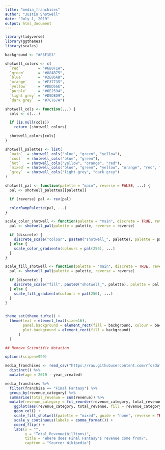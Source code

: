 ```yaml
---
title: "media_franchises"
author: "Justin Shotwell"
date: "July 1, 2019"
output: html_document
---
```


```r

library(tidyverse)
library(ggthemes)
library(scales)

```

```r

background <- "#F5F1E3"

shotwell_colors <- c(
  `red`        = "#6B0F1A",
  `green`      = "#88AB75",
  `blue`       = "#2E86AB",
  `orange`     = "#F37735",
  `yellow`     = "#DBD56E",
  `purple`     = "#6E2594",
  `light grey` = "#D9D8D9",
  `dark grey`  = "#7C767A")

shotwell_cols <- function(...) {
  cols <- c(...)

  if (is.null(cols))
    return (shotwell_colors)

  shotwell_colors[cols]
}

shotwell_palettes <- list(
  `main`  = shotwell_cols("blue", "green", "yellow"),
  `cool`  = shotwell_cols("blue", "green"),
  `hot`   = shotwell_cols("yellow", "orange", "red"),
  `mixed` = shotwell_cols("blue", "green", "yellow", "orange", "red", "dark grey"),
  `grey`  = shotwell_cols("light grey", "dark grey")
)

shotwell_pal <- function(palette = "main", reverse = FALSE, ...) {
  pal <- shotwell_palettes[[palette]]

  if (reverse) pal <- rev(pal)

  colorRampPalette(pal, ...)
}

scale_color_shotwell <- function(palette = "main", discrete = TRUE, reverse = FALSE, ...) {
  pal <- shotwell_pal(palette = palette, reverse = reverse)

  if (discrete) {
    discrete_scale("colour", paste0("shotwell_", palette), palette = pal, ...)
  } else {
    scale_color_gradientn(colours = pal(256), ...)
  }
}

scale_fill_shotwell <- function(palette = "main", discrete = TRUE, reverse = FALSE, ...) {
  pal <- shotwell_pal(palette = palette, reverse = reverse)

  if (discrete) {
    discrete_scale("fill", paste0("shotwell_", palette), palette = pal, ...)
  } else {
    scale_fill_gradientn(colours = pal(256), ...)
  }
}
  
```

```r

theme_set(theme_tufte() +
  theme(text = element_text(size=16),
        panel.background = element_rect(fill = background, colour = background),
        plot.background = element_rect(fill = background)
      )
  )

```

```r

## Remove Scientific Notation

options(scipen=999)

```

```r

media_franchises <- read_csv("https://raw.githubusercontent.com/rfordatascience/tidytuesday/master/data/2019/2019-07-02/media_franchises.csv") %>%
  distinct() %>%
  mutate(age = 2019 - year_created)

```

```r

media_franchises %>%
  filter(franchise == "Final Fantasy") %>%
  group_by(revenue_category) %>%
  summarise(total_revenue = sum(revenue)) %>%
  mutate(revenue_category = fct_reorder(revenue_category, total_revenue)) %>%
    ggplot(aes(revenue_category, total_revenue, fill = revenue_category)) +
    geom_col() +
    scale_fill_shotwell(palette = "mixed", guide = "none", reverse = TRUE) +
    scale_y_continuous(labels = comma_format()) +
    coord_flip() +
    labs(x = "",
         y = "Total Revenue(billions)",
         title = "Where does Final Fantasy's revenue come from?",
         caption = "Source: Wikipedia")
```
